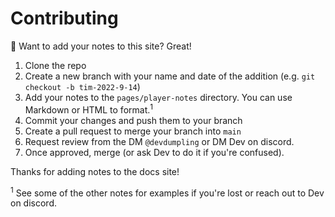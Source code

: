 # Contributing

📓 Want to add your notes to this site? Great! 

1. Clone the repo
2. Create a new branch with your name and date of the addition (e.g. `git checkout -b tim-2022-9-14`)
3. Add your notes to the `pages/player-notes` directory. You can use Markdown or HTML to format.<sup>1</sup>
4. Commit your changes and push them to your branch
5. Create a pull request to merge your branch into `main`
6. Request review from the DM `@devdumpling` or DM Dev on discord. 
7. Once approved, merge (or ask Dev to do it if you're confused).

Thanks for adding notes to the docs site!

<sup>1</sup> See some of the other notes for examples if you're lost or reach out to Dev on discord.
